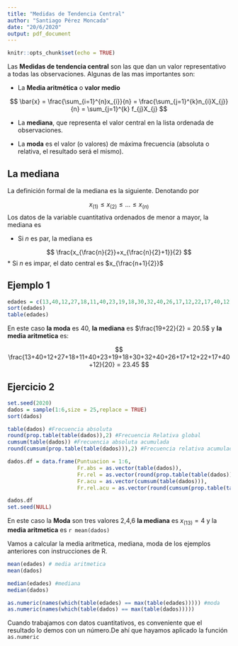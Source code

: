 ```yaml
---
title: "Medidas de Tendencia Central"
author: "Santiago Pérez Moncada"
date: "20/6/2020"
output: pdf_document
---
```


```r
knitr::opts_chunk$set(echo = TRUE)
```

Las **Medidas de tendencia central** son las que dan un valor representativo a todas las observaciones. Algunas de las mas importantes son:

*   La **Media aritmética** o **valor medio**

$$
\bar{x} = \frac{\sum_{i=1}^{n}x_{i}}{n} = \frac{\sum_{j=1}^{k}n_{i}X_{j}}{n} = 
\sum_{j=1}^{k} f_{j}X_{j}
$$

* La **mediana**, que representa el valor central en la lista ordenada de observaciones.

* La **moda** es el valor (o valores) de máxima frecuencia (absoluta o relativa, el resultado será el mismo).

## La mediana

La definición formal de la mediana es la siguiente. Denotando por

$$x_{(1)} \leqslant x_{(2)} \leqslant ...\leqslant x_{(n)}$$
Los datos de la variable cuantitativa ordenados de menor a mayor, la mediana es

*   Si $n$ es par, la mediana es

$$
\frac{x_{\frac{n}{2}}+x_{\frac{n}{2}+1}}{2}
$$
* Si $n$ es impar, el dato central es $x_{\frac{n+1}{2}}$

## Ejemplo 1

```r
edades = c(13,40,12,27,18,11,40,23,19,18,30,32,40,26,17,12,22,17,40,12)
sort(edades)
table(edades)
```
En este caso **la moda** es 40, **la mediana** es $\frac{19+22}{2} = 20.5$ y **la media aritmetica** es:

$$
\frac{13+40+12+27+18+11+40+23+19+18+30+32+40+26+17+12+22+17+40+12}{20} = 23.45
$$


## Ejercicio 2

```r
set.seed(2020)
dados = sample(1:6,size = 25,replace = TRUE)
sort(dados)

table(dados) #Frecuencia absoluta
round(prop.table(table(dados)),2) #Frecuencia Relativa global
cumsum(table(dados)) #Frecuencia absoluta acumulada
round(cumsum(prop.table(table(dados))),2) #Frecuencia relativa acumulada

dados.df = data.frame(Puntuacion = 1:6,
                      Fr.abs = as.vector(table(dados)),
                      Fr.rel = as.vector(round(prop.table(table(dados)),2)),
                      Fr.acu = as.vector(cumsum(table(dados))),
                      Fr.rel.acu = as.vector(round(cumsum(prop.table(table(dados))),2)))

dados.df
set.seed(NULL)
```

En este caso la **Moda** son tres valores 2,4,6 **la mediana** es $x_{(13)} = 4$ y la **media aritmetica** es `r mean(dados)`

Vamos a calcular la media aritmetica, mediana, moda de los ejemplos anteriores con instrucciones de R.

```r
mean(edades) # media aritmetica
mean(dados)

median(edades) #mediana
median(dados)

as.numeric(names(which(table(edades) == max(table(edades))))) #moda
as.numeric(names(which(table(dados) == max(table(dados)))))
```

Cuando trabajamos con datos cuantitativos, es conveniente que el resultado lo demos con un número.De ahí que hayamos aplicado la función `as.numeric`
